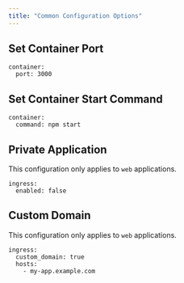 ```yaml
---
title: "Common Configuration Options"
---
```


## Set Container Port[](#set-container-port "Direct link to heading")

```
container:
  port: 3000

```

## Set Container Start Command[](#set-container-start-command "Direct link to heading")

```
container:
  command: npm start

```

## Private Application[](#private-application "Direct link to heading")

This configuration only applies to `web` applications.

```
ingress:
  enabled: false

```

## Custom Domain[](#custom-domain "Direct link to heading")

This configuration only applies to `web` applications.

```
ingress:
  custom_domain: true
  hosts:
    - my-app.example.com

```